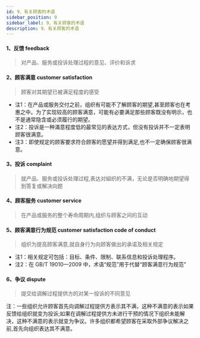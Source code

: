 ```yaml
---
id: 9、有关顾客的术语
sidebar_position: 9
sidebar_label: 9、有关顾客的术语
description: 9、有关顾客的术语
---
```

 
#### **1、反馈 feedback**
> 对产品、服务或投诉处理过程的意见、评价和诉求

#### **2、顾客满意 customer satisfaction**
> 顾客对其期望已被满足程度的感受

* 注1：在产品或服务交付之前，组织有可能不了解顾客的期望,甚至顾客也在考惠之中。为了实现较高的顾客满意，可能有必要满足那些顾客既没有明示，也不是通常隐含或必须履行的期望。
* 注2：投诉是一种滿意程度低的最常见的表达方式，但没有投诉并不一定表明顾客很满意。
* 注3：即使规定的顾客要求符合顾客的愿望并得到满足,也不一定确保顾客很满意。

#### **3、投诉 complaint**
> 就产品、服务或投诉处理过程,表达对組织的不满，无论是否明确地期望得到答复或解决向题
 
#### **4、顾客服务 customer service**
> 在产品或服务的整个寿命周期内,组织与顾客之间的互动

#### **5、顾客满意行为规范 customer satisfaction code of conduct**
> 组织为提高顾客满意,就自身行为向顾客做出的承诺及相关规定

* 注1：相关规定可包括：目标、条件、限制、联系信息和投诉处理程序。
* 注2：在 GB/T 19010—2009 中，术语“规范”用于代替“顾客满意行为规范”

#### **6、争议 dispute**
> 提交给调解过程提供方的对某一投诉的不同意见

注：一些组织允许顾客首先向调解过程提供方表示其不满，这种不满意的表示如果反馈给组织就变为投诉;如果在调解过程提供方未进行干预的情况下组织未能解决，这种不满意的表示就变为争议。许多组织都希望顾客在采取外部争议解决之前,首先向组织表达其不满意。